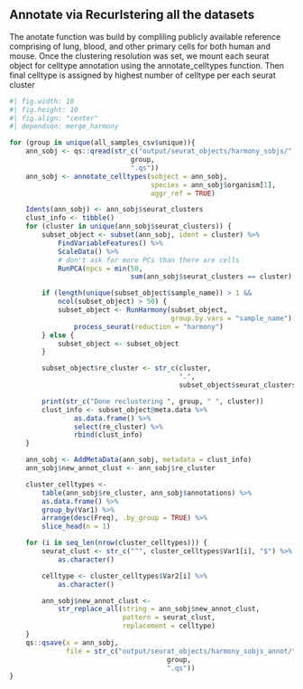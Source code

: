 ## Annotate via Recurlstering all the datasets
The anotate function was build by compliling publicly available reference
comprising of lung, blood, and other primary cells for both human and mouse.
Once the clustering resolution was set, we mount each seurat object for
celltype annotation using the annotate_celltypes function. Then final celltype is
assigned by highest number of celltype per each seurat cluster
```r
#| fig.width: 10
#| fig.height: 10
#| fig.align: "center"
#| dependson: merge_harmony

for (group in unique(all_samples_csv$unique)){
    ann_sobj <- qs::qread(str_c("output/seurat_objects/harmony_sobjs/",
                              group,
                              ".qs"))
    ann_sobj <- annotate_celltypes(sobject = ann_sobj,
                                   species = ann_sobj$organism[1],
                                   aggr_ref = TRUE)

    Idents(ann_sobj) <- ann_sobj$seurat_clusters
    clust_info <- tibble()
    for (cluster in unique(ann_sobj$seurat_clusters)) {
        subset_object <- subset(ann_sobj, ident = cluster) %>%
            FindVariableFeatures() %>%
            ScaleData() %>%
            # don't ask for more PCs than there are cells
            RunPCA(npcs = min(50,
                              sum(ann_sobj$seurat_clusters == cluster) - 1))

        if (length(unique(subset_object$sample_name)) > 1 &&
            ncol(subset_object) > 50) {
            subset_object <- RunHarmony(subset_object,
                                        group.by.vars = "sample_name") %>%
                process_seurat(reduction = "harmony")
        } else {
            subset_object <- subset_object
        }

        subset_object$re_cluster <- str_c(cluster,
                                          ".",
                                          subset_object$seurat_clusters)

        print(str_c("Done reclustering ", group, " ", cluster))
        clust_info <- subset_object@meta.data %>%
                as.data.frame() %>%
                select(re_cluster) %>%
                rbind(clust_info)
    }

    ann_sobj <- AddMetaData(ann_sobj, metadata = clust_info)
    ann_sobj$new_annot_clust <- ann_sobj$re_cluster

    cluster_celltypes <-
        table(ann_sobj$re_cluster, ann_sobj$annotations) %>%
        as.data.frame() %>%
        group_by(Var1) %>%
        arrange(desc(Freq), .by_group = TRUE) %>%
        slice_head(n = 1)

    for (i in seq_len(nrow(cluster_celltypes))) {
        seurat_clust <- str_c("^", cluster_celltypes$Var1[i], "$") %>%
            as.character()

        celltype <- cluster_celltypes$Var2[i] %>%
            as.character()

        ann_sobj$new_annot_clust <-
            str_replace_all(string = ann_sobj$new_annot_clust,
                            pattern = seurat_clust,
                            replacement = celltype)
    }
    qs::qsave(x = ann_sobj,
              file = str_c("output/seurat_objects/harmony_sobjs_annot/",
                                       group,
                                       ".qs"))
}
```
